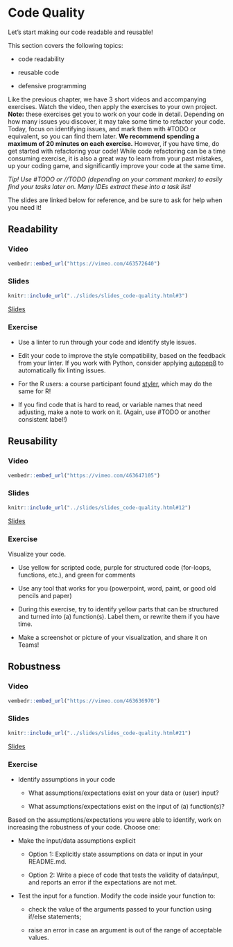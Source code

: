 # Code Quality

Let's start making our code readable and reusable!

This section covers the following topics:

* code readability

* reusable code

* defensive programming

Like the previous chapter, we have 3 short videos and accompanying exercises. 
Watch the video, then apply the exercises to your own project.
**Note:** these exercises get you to work on your code in detail.
Depending on how many issues you discover, it may take some time to refactor your code.
Today, focus on identifying issues, and mark them with #TODO or equivalent, so you can find them later.
**We recommend spending a maximum of 20 minutes on each exercise.**
However, if you have time, do get started with refactoring your code!
While code refactoring can be a time consuming exercise, it is also a great way to learn from your past mistakes, up your coding game, and significantly improve your code at the same time.

_Tip! Use #TODO or //TODO (depending on your comment marker) to easily find your tasks later on. Many IDEs extract these into a task list!_

The slides are linked below for reference, and be sure to ask for help when you need it!

## Readability

### Video

```r
vembedr::embed_url("https://vimeo.com/463572640")
```

### Slides

```r
knitr::include_url("../slides/slides_code-quality.html#3")
```
[Slides](../slides/slides_code-quality.html#3)

### Exercise

* Use a linter to run through your code and identify style issues.

* Edit your code to improve the style compatibility, based on the feedback from your linter.
  If you work with Python, consider applying [autopep8](https://pypi.org/project/autopep8/) to automatically fix linting issues.

* For the R users: a course participant found [styler](https://styler.r-lib.org/), which may do the same for R!

* If you find code that is hard to read, or variable names that need adjusting, make a note to work on it.
  (Again, use #TODO or another consistent label!)

## Reusability

### Video

```r
vembedr::embed_url("https://vimeo.com/463647105")
```

### Slides

```r
knitr::include_url("../slides/slides_code-quality.html#12")
```
[Slides](../slides/slides_code-quality.html#12)

### Exercise

Visualize your code.

* Use yellow for scripted code, purple for structured code (for-loops, functions, etc.), and green for comments

* Use any tool that works for you (powerpoint, word, paint, or good old pencils and paper)

* During this exercise, try to identify yellow parts that can be structured and turned into (a) function(s). Label them, or rewrite them if you have time.

* Make a screenshot or picture of your visualization, and share it on Teams!

## Robustness

### Video

```r
vembedr::embed_url("https://vimeo.com/463636970")
```

### Slides

```r
knitr::include_url("../slides/slides_code-quality.html#21")
```
[Slides](../slides/slides_code-quality.html#21)

### Exercise

* Identify assumptions in your code
  
  * What assumptions/expectations exist on your data or (user) input?
  
  * What assumptions/expectations exist on the input of (a) function(s)?

Based on the assumptions/expectations you were able to identify, work on increasing the robustness of your code.
Choose one:

* Make the input/data assumptions explicit
  
  * Option 1: Explicitly state assumptions on data or input in your README.md.
  
  * Option 2: Write a piece of code that tests the validity of data/input, and reports an error if the expectations are not met.

* Test the input for a function. Modify the code inside your function to:
  
  * check the value of the arguments passed to your function using if/else statements;
  
  * raise an error in case an argument is out of the range of acceptable values.
